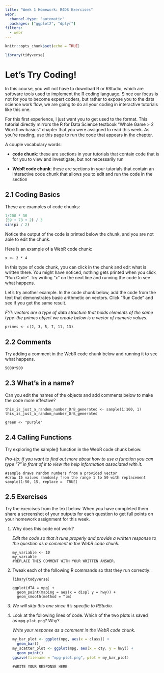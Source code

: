 ```yaml
---
title: "Week 1 Homework: R4DS Exercises"
webr:
  channel-type: 'automatic'
  packages: ["ggplot2", "dplyr"]
filters:
  - webr
---
```


```r
knitr::opts_chunk$set(echo = TRUE)

library(tidyverse)
```

# Let's Try Coding!

In this course, you will not have to download R or RStudio, which are software tools used to implement the R coding language. Since our focus is not for you to become expert coders, but rather to expose you to the data science work flow, we are going to do all your coding in interactive tutorials like this one.

For this first experience, I just want you to get used to the format. This tutorial directly mirrors the R for Data Science textbook "Whole Game \> 2 Workflow:basics" chapter that you were assigned to read this week. As you're reading, use this page to run the code that appears in the chapter.

A couple vocabulary words:

-   **code chunk**: these are sections in your tutorials that contain code that is for you to view and investigate, but not necessarily run

-   **WebR code chunk**: these are sections in your tutorials that contain an interactive code chunk that allows you to edit and run the code in the section

## 2.1 Coding Basics

These are examples of code chunks:

```r
1/200 * 30
(59 + 73 + 2) / 3
sin(pi / 2)
```

Notice the output of the code is printed below the chunk, and you are not able to edit the chunk.

Here is an example of a WebR code chunk:

```webr-r
x <- 3 * 4
```

In this type of code chunk, you can click in the chunk and edit what is written there. You might have noticed, nothing gets printed when you click "Run Code". Try writing "x" on the next line and running the code to see what happens.

Let's try another example. In the code chunk below, add the code from the text that demonstrates basic arithmetic on vectors. Click "Run Code" and see if you get the same result.

*FYI: vectors are a type of data structure that holds elements of the same type–the primes object we create below is a vector of numeric values.*

```webr-r
primes <- c(2, 3, 5, 7, 11, 13)
```

## 2.2 Comments

Try adding a comment in the WebR code chunk below and running it to see what happens.

```webr-r
5000*900
```

## 2.3 What's in a name?

Can you edit the names of the objects and add comments below to make the code more effective?

```webr-r
this_is_just_a_random_number_DrB_generated <- sample(1:100, 1)
this_is_just_a_random_number_DrB_generated

green <- "purple"
```

## 2.4 Calling Functions

Try exploring the sample() function in the WebR code chunk below.

*Pro-tip: if you want to find out more about how to use a function you can type "?" in front of it to view the help information associated with it.*

```webr-r
#sample draws random numbers from a provided vector
#draw 15 values randomly from the range 1 to 50 with replacement
sample(1:50, 15, replace =  TRUE)

```

## 2.5 Exercises

Try the exercises from the text below. When you have completed them share a screenshot of your outputs for each question to get full points on your homework assignment for this week.

1.  Why does this code not work?

    *Edit the code so that it runs properly and provide a written response to the question as a comment in the WebR code chunk.*

    ```webr-r
    my_variable <- 10
    my_varıable
    #REPLACE THIS COMMENT WITH YOUR WRITTEN ANSWER.
    ```

2.  Tweak each of the following R commands so that they run correctly:

    ```webr-r
    libary(todyverse)

    ggplot(dTA = mpg) + 
      geom_point(maping = aes(x = displ y = hwy)) +
      geom_smooth(method = "lm)
    ```

3.  *We will skip this one since it's specific to RStudio.*

4.  Look at the following lines of code. Which of the two plots is saved as `mpg-plot.png`? Why?

    *Write your response as a comment in the WebR code chunk.*

    ```r
    my_bar_plot <- ggplot(mpg, aes(x = class)) +
      geom_bar()
    my_scatter_plot <- ggplot(mpg, aes(x = cty, y = hwy)) +
      geom_point()
    ggsave(filename = "mpg-plot.png", plot = my_bar_plot)
    ```

    ```webr-r
    #WRITE YOUR RESPONSE HERE

    ```
